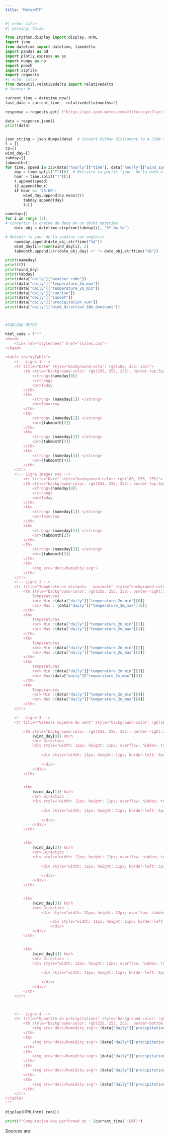 ```yaml
---
title: "MeteoMTP"
---
```




```python
#| echo: false
#| warning: false

from IPython.display import display, HTML
import json
from datetime import datetime, timedelta
import pandas as pd
import plotly.express as px
import numpy as np
import pooch
import zipfile
import requests
#| echo: false
from dateutil.relativedelta import relativedelta
# Source: #

current_time = datetime.now()
last_date = current_time - relativedelta(months=2)

response = requests.get( f"https://api.open-meteo.com/v1/forecast?latitude=43.6109&longitude=3.8763&hourly=wind_speed_10m&daily=weather_code,temperature_2m_max,temperature_2m_min,sunrise,sunset,precipitation_sum,wind_direction_10m_dominant&timezone=Europe%2FBerlin")

data = response.json()
print(data)



```


```python

json_string = json.dumps(data)  # Convert Python dictionary to a JSON string
t = []
t2=[]
wind_day=[]
tabday=[]
tabmonth=[]
for time, speed in zip(data["hourly"]["time"], data["hourly"]["wind_speed_10m"]):
    day = time.split("T")[0]  # Extraire la partie "jour" de la date et de l'heure
    hour = time.split("T")[1]
    t.append(speed)
    t2.append(hour)
    if hour == '23:00':
        wind_day.append(np.mean(t))
        tabday.append(day)
        t=[]  

nameday=[]
for i in range (7):
# Convertir la chaîne de date en un objet datetime
    date_obj = datetime.strptime(tabday[i], '%Y-%m-%d')

# Obtenir le jour de la semaine (en anglais)
    nameday.append(date_obj.strftime("%A"))
    wind_day[i]=round(wind_day[i], 2)
    tabmonth.append(str(date_obj.day) +" "+ date_obj.strftime("%B"))

print(nameday)
print(t2) 
print(wind_day)
print(tabday)
print(data["daily"]["weather_code"])
print(data["daily"]["temperature_2m_max"])
print(data["daily"]["temperature_2m_min"])
print(data["daily"]["sunrise"])
print(data["daily"]["sunset"])
print(data["daily"]["precipitation_sum"])
print(data["daily"]["wind_direction_10m_dominant"])



#TABLEAU METEO

html_code = f"""
<head>
    <link rel="stylesheet" href="styles.css">
</head>

<table id="myTable">
    <!-- Ligne 1 -->
    <tr title="Date" style="background-color: rgb(180, 255, 255)">
        <th style="background-color: rgb(255, 255, 255); border-top:3px solid rgb(20, 15, 185); border-right:3px solid rgb(20, 15, 185); border-left:3px solid rgb(20, 15, 185)">
            <strong>{nameday[0]}
            </strong>
            <br>Today
        </th>
        <th>
            <strong> {nameday[1]} </strong>
            <br>Tomorrow
        </th>
        <th>
            <strong> {nameday[2]} </strong>
            <br>{tabmonth[2]}
        </th>
        <th>
            <strong> {nameday[3]} </strong>
            <br>{tabmonth[3]}
        </th>
        <th>
            <strong> {nameday[4]} </strong>
            <br>{tabmonth[4]}
        </th>
    </tr>
    <!-- Ligne Images svg -->
        <tr title="Date" style="background-color: rgb(180, 255, 255)">
        <th style="background-color: rgb(255, 255, 255); border-top:3px solid rgb(20, 15, 185); border-right:3px solid rgb(20, 15, 185); border-left:3px solid rgb(20, 15, 185)">
            <strong>{nameday[0]}
            </strong>
            <br>Today
        </th>
        <th>
            <strong> {nameday[1]} </strong>
            <br>Tomorrow
        </th>
        <th>
            <strong> {nameday[2]} </strong>
            <br>{tabmonth[2]}
        </th>
        <th>
            <strong> {nameday[3]} </strong>
            <br>{tabmonth[3]}
        </th>
        <th>
            <img src="docs/humidity.svg">
        </th>
    </tr>
    <!-- Ligne 2 -->
    <tr title="Températures minimale - maximale" style="background-color: rgb(180, 255, 255)">
        <th style="background-color: rgb(255, 255, 255); border-right:3px solid rgb(20, 15, 185); border-left:3px solid rgb(20, 15, 185)">
            Temperatures
            <br> Min :{data["daily"]["temperature_2m_min"][0]}
            <br> Max : {data["daily"]["temperature_2m_max"][0]}
        </th>
        <th>
            Temperatures
            <br> Min :{data["daily"]["temperature_2m_min"][1]}
            <br> Max :{data["daily"]["temperature_2m_max"][1]}
        </th>
        <th>
            Temperatures
            <br> Min :{data["daily"]["temperature_2m_min"][2]}
            <br> Max :{data["daily"]["temperature_2m_max"][2]}
        </th>
        <th>
            Temperatures
            <br> Min :{data["daily"]["temperature_2m_min"][3]}
            <br> Max:{data["daily"]["temperature_2m_max"][3]}
        </th>
        <th>
            Temperatures
            <br> Min :{data["daily"]["temperature_2m_min"][4]}
            <br> Max :{data["daily"]["temperature_2m_max"][4]}
        </th>
    </tr>

    <!-- Ligne 3 -->
    <tr title="Vitesse moyenne du vent" style="background-color: rgb(180, 255, 255)">

        <th style="background-color: rgb(255, 255, 255); border-right:3px solid rgb(20, 15, 185); border-left:3px solid rgb(20, 15, 185)">
            {wind_day[0]} km/h
            <br> Direction : 
            <div style="width: 12px; height: 12px; overflow: hidden; transform: rotate({data["daily"]["wind_direction_10m_dominant"][0]}deg); display: inline-block; margin: 0 auto;">
                
                <div style="width: 11px; height: 11px; border-left: 5px solid transparent; border-right: 5px solid transparent; border-bottom: 15px solid black;">
            
                </div>
            </div> 
        </th>


        <th>
            {wind_day[1]} km/h
            <br> Direction : 
            <div style="width: 12px; height: 12px; overflow: hidden; transform: rotate({data["daily"]["wind_direction_10m_dominant"][1]}deg); display: inline-block; margin: 0 auto;">
                
                <div style="width: 11px; height: 11px; border-left: 5px solid transparent; border-right: 5px solid transparent; border-bottom: 15px solid black;">
            
                </div>
            </div>
        </th>


        <th>
            {wind_day[2]} km/h
            <br> Direction : 
            <div style="width: 12px; height: 12px; overflow: hidden; transform: rotate({data["daily"]["wind_direction_10m_dominant"][2]}deg); display: inline-block; margin: 0 auto;">
                
                <div style="width: 11px; height: 11px; border-left: 5px solid transparent; border-right: 5px solid transparent; border-bottom: 15px solid black;">
            
                </div>
            </div>
        </th>


        <th>
            {wind_day[3]} km/h
            <br> Direction :
                <div style="width: 12px; height: 12px; overflow: hidden; transform: rotate({data["daily"]["wind_direction_10m_dominant"][3]}deg); display: inline-block; margin: 0 auto;">

                    <div style="width: 11px; height: 11px; border-left: 5px solid transparent; border-right: 5px solid transparent; border-bottom: 15px solid black;">
                    </div>
            </div>
        </th>


        <th>
            {wind_day[4]} km/h
            <br> Direction : 
            <div style="width: 12px; height: 12px; overflow: hidden; transform: rotate({data["daily"]["wind_direction_10m_dominant"][4]}deg); display: inline-block; margin: 0 auto;">
                
                <div style="width: 11px; height: 11px; border-left: 5px solid transparent; border-right: 5px solid transparent; border-bottom: 15px solid black;">
            
                </div>
            </div>
        </th>
    </tr>



    <!-- Ligne 4 -->
    <tr title="Quantité de précipitations" style="background-color: rgb(180, 255, 255)">
        <th style="background-color: rgb(255, 255, 255); border-bottom:3px solid rgb(20, 15, 185); border-right:3px solid rgb(20, 15, 185); border-left:3px solid rgb(20, 15, 185)">
            <img src="docs/humidity.svg"> {data["daily"]["precipitation_sum"][0]} mm
        </th>
        <th>
            <img src="docs/humidity.svg"> {data["daily"]["precipitation_sum"][1]} mm
        </th>
        <th>
            <img src="docs/humidity.svg"> {data["daily"]["precipitation_sum"][2]} mm
        </th>
        <th>
            <img src="docs/humidity.svg"> {data["daily"]["precipitation_sum"][3]} mm
        </th>
        <th>
            <img src="docs/humidity.svg"> {data["daily"]["precipitation_sum"][4]} mm
        </th>
    </tr>
</table>
"""

display(HTML(html_code))
```

```python
print(f"Computation was performed at : {current_time} (GMT)")
```

Sources are:
